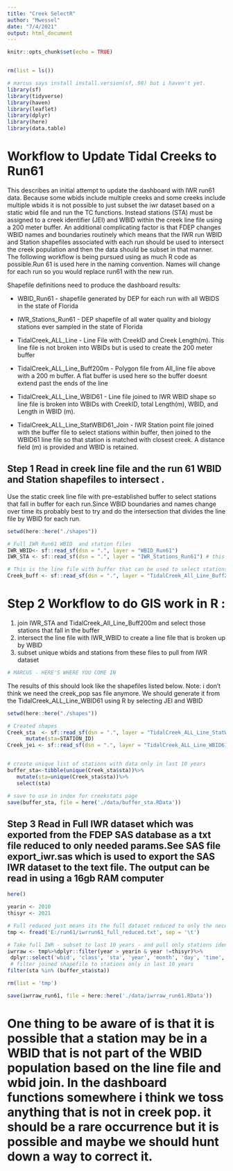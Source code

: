 ```yaml
---
title: "Creek SelectR"
author: "Mwessel"
date: "7/4/2021"
output: html_document
---
```


```r
knitr::opts_chunk$set(echo = TRUE)


rm(list = ls())

# marcus says install install.version(sf,.98) but i haven't yet.
library(sf)
library(tidyverse)
library(haven)
library(leaflet)
library(dplyr)
library(here)
library(data.table)
```

# Workflow to Update Tidal Creeks to Run61
This describes an initial attempt to update the dashboard with IWR run61 data. Because some wbids include multiple creeks and some creeks include multiple wbids it is not possible to just subset the iwr dataset based on a static wbid file and run the TC functions. Instead stations (STA) must be assigned to a creek identifier (JEI) and WBID within the creek line file using a 200 meter buffer. An additional complicating factor is that FDEP changes WBID names and boundaries routinely which means that the IWR run WBID and Station shapefiles associated with each run should be used to intersect the creek population and then the data should be subset in that manner. The following workflow is being pursued using as much R code as possible.Run 61 is used here in the naming convention. Names will change for each run so you would replace run61 with the new run.

Shapefile definitions need to produce the dashboard results:

 
* WBID_Run61 - shapefile generated by DEP for each run with all WBIDS in the state of Florida

* IWR_Stations_Run61 - DEP shapefile of all water quality and biology stations ever sampled in the state of Florida

* TidalCreek_ALL_Line - Line File with CreekID and Creek Length(m). This line file is not broken into WBIDs but is used to create the 200 meter buffer
  
* TidalCreek_ALL_Line_Buff200m - Polygon file from All_line file above  with a 200 m buffer. A flat buffer is used here so the buffer doesnt extend past the ends of the line
  
* TidalCreek_ALL_Line_WBID61 - Line file joined to IWR WBID shape so line file is broken into WBIDs with CreekID, total         Length(m), WBID, and Length in WBID (m).

* TidalCreek_ALL_Line_StatWBID61_Join - IWR Station point file joined with the buffer file to select stations within buffer, then joined to the WBID61 line file so that station is matched with  closest creek. A distance field (m) is provided and WBID is retained.


## Step 1 Read in creek line file and the run 61 WBID and Station shapefiles to intersect .

Use the static creek line file with pre-established buffer to select stations that fall in buffer for each run.Since WBID boundaries and names change over time its probably best to try and do the intersection that divides the line file by WBID for each run.  


```r
setwd(here::here("./shapes"))

# Full IWR Run61 WBID  and station files 
IWR_WBID<- sf::read_sf(dsn = ".", layer = "WBID_Run61")
IWR_STA <- sf::read_sf(dsn = ".", layer = "IWR_Stations_Run61") # this has all stations ever!

# This is the line file with buffer that can be used to select stations. This shouldn't change over time
Creek_buff <- sf::read_sf(dsn = ".", layer = "TidalCreek_All_Line_Buff200m")

```

# Step 2 Workflow to do GIS work in R :
   1) join IWR_STA and TidalCreek_All_Line_Buff200m and select those stations that fall in the buffer
   2) intersect the line file with IWR_WBID to create a line file that is broken up by WBID 
   3) subset unique wbids and stations from these files to pull from IWR dataset

```r

# MARCUS - HERE'S WHERE YOU COME IN

```


 
The results of this should look like the shapefiles listed below. Note: i don't think we need the creek_pop sas file anymore. We should generate it from the TidalCreek_ALL_Line_WBID61 using R by selecting JEI and WBID


```r
setwd(here::here("./shapes"))

# Created shapes
Creek_sta  <- sf::read_sf(dsn = ".", layer = "TidalCreek_ALL_Line_StatWBID61_join")%>%
      mutate(sta=STATION_ID)
Creek_jei <- sf::read_sf(dsn = ".", layer = "TidalCreek_ALL_Line_WBID61")


# create unique list of stations with data only in last 10 years
buffer_sta<-tibble(unique(Creek_sta$sta))%>%
   mutate(sta=unique(Creek_sta$sta))%>%
   select(sta)

# save to use in index for creekstats page
save(buffer_sta, file = here('./data/buffer_sta.RData'))

```


## Step 3 Read in Full IWR dataset which was exported from the FDEP SAS database as a txt file reduced to only needed params.See SAS file export_iwr.sas which is used to export the SAS IWR dataset to the text file. The output can be read in using a 16gb RAM computer 

```r
here()

yearin <- 2010
thisyr <- 2021

# Full reduced just means its the full dataset reduced to only the necessary variables for the creeks run
tmp <- fread('E:/run61/iwrrun61_full_reduced.txt', sep = '\t')

# Take full IWR - subset to last 10 years - and pull only stations identified by buffer
iwrraw <- tmp%>%dplyr::filter(year > yearin & year !=thisyr)%>%
 dplyr::select('wbid', 'class', 'sta', 'year', 'month', 'day', 'time', 'depth', 'depth2', 'param', 'masterCode',  'result','rCode', 'newComment' )%>%
 # filter joined shapefile to stations only in last 10 years 
filter(sta %in% (buffer_sta$sta)) 

rm(list = 'tmp')

save(iwrraw_run61, file = here::here('./data/iwrraw_run61.RData'))

```

# One thing to be aware of is that it is possible that a station may be in a WBID that is not part of the WBID population based on the line file and wbid join. In the dashboard functions somewhere i think we toss anything that is not in creek pop. it should be a rare occurrence but it is possible and maybe we should hunt down a way to correct it. 





